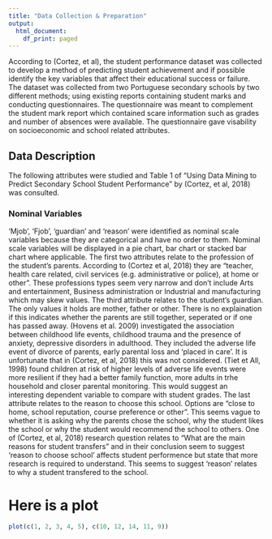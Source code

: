 ```yaml
---
title: "Data Collection & Preparation"
output:
  html_document:
    df_print: paged
---
```


According to (Cortez, et al), the student performance dataset was collected to develop a method of predicting student achievement and if possible identify the key variables that affect their educational success or failure. The dataset was collected from two Portuguese secondary schools by two different methods; using existing reports containing student marks and conducting questionnaires. The questionnaire was meant to complement the student mark report which contained scare information such as grades and number of absences were available. The questionnaire gave visability on socioeconomic and school related attributes.

## Data Description
The following attributes were studied and Table 1 of “Using Data Mining to Predict Secondary School Student Performance” by (Cortez, et al, 2018) was consulted.

### Nominal Variables
'Mjob', 'Fjob', 'guardian' and 'reason' were identified as nominal scale variables because they are categorical and have no order to them. Nominal scale variables will be displayed in a pie chart, bar chart or stacked bar chart where applicable. The first two attributes relate to the profession of the student's parents. According to (Cortez et al, 2018) they are "teacher, health care related, civil services (e.g. administrative or police), at home or other". These professions types seem very narrow and don't include Arts and entertainment, Business administration or Industrial and manufacturing which may skew values. The third attribute relates to the student's guardian. The only values it holds are mother, father or other. There is no explaination if this indicates whether the parents are still together, seperated or if one has passed away. (Hovens et al. 2009) investigated the association between childhood life events, childhood trauma and the presence of anxiety, depressive disorders in adulthood. They included the adverse life event of divorce of parents, early parental loss and ‘placed in care’. It is unfortunate that in (Cortez, et al, 2018) this was not considered. (Tiet et All, 1998) found children at risk of higher levels of adverse life events were more resilient if they had a better family function, more adults in trhe household and closer parental monitoring. This would suggest an interesting dependent variable to compare with student grades. The last attribute relates to the reason to choose this school. Options are "close to home, school reputation, course preference or other". This seems vague to whether it is asking why the parents chose the school, why the student likes the school or why the student would recommend the school to others. One of (Cortez, et al, 2018) research question relates to "What are the main reasons for student transfers" and in their conclusion seem to suggest 'reason to choose school' affects student performence but state that more research is required to understand. This seems to suggest 'reason' relates to why a student transfered to the school.


# Here is a plot

```r

plot(c(1, 2, 3, 4, 5), c(10, 12, 14, 11, 9))

```

```r

```


